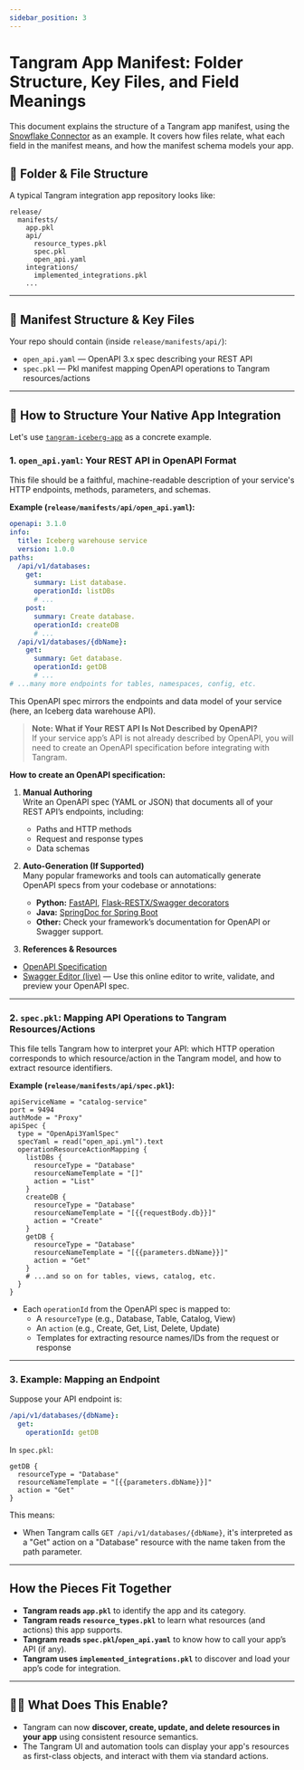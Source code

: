 ```yaml
---
sidebar_position: 3
---
```


# Tangram App Manifest: Folder Structure, Key Files, and Field Meanings

This document explains the structure of a Tangram app manifest, using the [Snowflake Connector](https://github.com/tangram-data/tangram-snowflake-connector) as an example. It covers how files relate, what each field in the manifest means, and how the manifest schema models your app.


## 📁 Folder & File Structure

A typical Tangram integration app repository looks like:

```
release/
  manifests/
    app.pkl
    api/
      resource_types.pkl
      spec.pkl
      open_api.yaml
    integrations/
      implemented_integrations.pkl
    ...
```
---

## 📁 Manifest Structure & Key Files

Your repo should contain (inside `release/manifests/api/`):

- `open_api.yaml` — OpenAPI 3.x spec describing your REST API
- `spec.pkl` — Pkl manifest mapping OpenAPI operations to Tangram resources/actions

---

## 🧩 How to Structure Your Native App Integration

Let's use [`tangram-iceberg-app`](https://github.com/tangram-data/tangram-iceberg-app) as a concrete example.

### 1. `open_api.yaml`: Your REST API in OpenAPI Format

This file should be a faithful, machine-readable description of your service's HTTP endpoints, methods, parameters, and schemas.

**Example (`release/manifests/api/open_api.yaml`):**
```yaml
openapi: 3.1.0
info:
  title: Iceberg warehouse service
  version: 1.0.0
paths:
  /api/v1/databases:
    get:
      summary: List database.
      operationId: listDBs
      # ...
    post:
      summary: Create database.
      operationId: createDB
      # ...
  /api/v1/databases/{dbName}:
    get:
      summary: Get database.
      operationId: getDB
      # ...
# ...many more endpoints for tables, namespaces, config, etc.
```
This OpenAPI spec mirrors the endpoints and data model of your service (here, an Iceberg data warehouse API).

> **Note: What if Your REST API Is Not Described by OpenAPI?**  
> If your service app’s API is not already described by OpenAPI, you will need to create an OpenAPI specification before integrating with Tangram.

**How to create an OpenAPI specification:**

1. **Manual Authoring**  
   Write an OpenAPI spec (YAML or JSON) that documents all of your REST API’s endpoints, including:
   - Paths and HTTP methods
   - Request and response types
   - Data schemas
  

2. **Auto-Generation (If Supported)**  
   Many popular frameworks and tools can automatically generate OpenAPI specs from your codebase or annotations:
   - **Python:** [FastAPI](https://fastapi.tiangolo.com/), [Flask-RESTX/Swagger decorators](https://flask-restx.readthedocs.io/en/latest/swagger.html)
   - **Java:** [SpringDoc for Spring Boot](https://springdoc.org/)
   - **Other:** Check your framework’s documentation for OpenAPI or Swagger support.
  
  3. **References & Resources**
   - [OpenAPI Specification](https://swagger.io/specification/)
   - [Swagger Editor (live)](https://editor.swagger.io/) — Use this online editor to write, validate, and preview your OpenAPI spec.
  
---

### 2. `spec.pkl`: Mapping API Operations to Tangram Resources/Actions

This file tells Tangram how to interpret your API: which HTTP operation corresponds to which resource/action in the Tangram model, and how to extract resource identifiers.

**Example (`release/manifests/api/spec.pkl`):**
```pkl
apiServiceName = "catalog-service"
port = 9494
authMode = "Proxy"
apiSpec {
  type = "OpenApi3YamlSpec"
  specYaml = read("open_api.yml").text
  operationResourceActionMapping {
    listDBs {
      resourceType = "Database"
      resourceNameTemplate = "[]"
      action = "List"
    }
    createDB {
      resourceType = "Database"
      resourceNameTemplate = "[{{requestBody.db}}]"
      action = "Create"
    }
    getDB {
      resourceType = "Database"
      resourceNameTemplate = "[{{parameters.dbName}}]"
      action = "Get"
    }
    # ...and so on for tables, views, catalog, etc.
  }
}
```

- Each `operationId` from the OpenAPI spec is mapped to:
    - A `resourceType` (e.g., Database, Table, Catalog, View)
    - An `action` (e.g., Create, Get, List, Delete, Update)
    - Templates for extracting resource names/IDs from the request or response

---

### 3. Example: Mapping an Endpoint

Suppose your API endpoint is:

```yaml
/api/v1/databases/{dbName}:
  get:
    operationId: getDB
```

In `spec.pkl`:

```pkl
getDB {
  resourceType = "Database"
  resourceNameTemplate = "[{{parameters.dbName}}]"
  action = "Get"
}
```

This means:
- When Tangram calls `GET /api/v1/databases/{dbName}`, it's interpreted as a "Get" action on a "Database" resource with the name taken from the path parameter.

---
## How the Pieces Fit Together

- **Tangram reads `app.pkl`** to identify the app and its category.
- **Tangram reads `resource_types.pkl`** to learn what resources (and actions) this app supports.
- **Tangram reads `spec.pkl`/`open_api.yaml`** to know how to call your app’s API (if any).
- **Tangram uses `implemented_integrations.pkl`** to discover and load your app’s code for integration.

---

## 🧑‍💻 What Does This Enable?

- Tangram can now **discover, create, update, and delete resources in your app** using consistent resource semantics.
- The Tangram UI and automation tools can display your app's resources as first-class objects, and interact with them via standard actions.